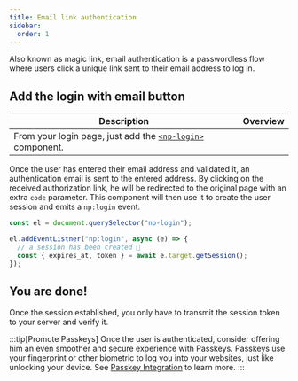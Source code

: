 ```yaml
---
title: Email link authentication
sidebar:
  order: 1
---
```


Also known as magic link, email authentication is a passwordless flow where users click a unique link sent to their email address to log in.

## Add the login with email button

| Description | Overview                                                                                                      |
| ----------- | ------------------------------------------------------------------------------------------------------------- |
| From your login page, just add the [`<np-login>`](/reference/components/np-login) component. |<np-login></np-login> |



Once the user has entered their email address and validated it, an authentication email is sent to the entered address.
By clicking on the received authorization link, he will be redirected to the original page with an extra `code` parameter.
This component will then use it to create the user session and emits a `np:login` event.

```js
const el = document.querySelector("np-login");

el.addEventListner("np:login", async (e) => {
  // a session has been created 🎉
  const { expires_at, token } = await e.target.getSession();
});
```

## You are done!

Once the session established, you only have to transmit the session token to your server and verify it.


<LinkCard title="Session management" description="Learn how to manage session and verify the session token" href="/guides/session" />

:::tip[Promote Passkeys]
Once the user is authenticated, consider offering him an even smoother and secure experience with Passkeys.
Passkeys use your fingerprint or other biometric to log you into your websites, just like unlocking your device.
See [Passkey Integration](/guides/passkeys) to learn more.
:::
